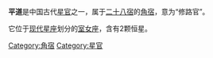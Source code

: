 '''平道'''是中国古代[[星官|星官]]之一，属于[[二十八宿|二十八宿]]的[[角宿|角宿]]，意为“修路官”。

它位于[[星座列表|现代星座]]划分的[[室女座|室女座]]，含有2颗恒星。

[[Category:角宿|Category:角宿]]
[[Category:星官|Category:星官]]